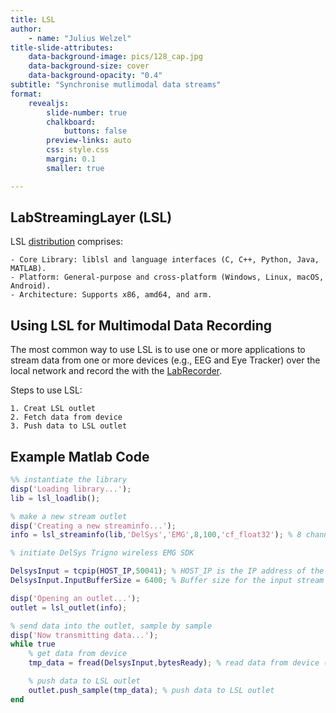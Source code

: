 ```yaml
---
title: LSL
author:
    - name: "Julius Welzel"
title-slide-attributes:
    data-background-image: pics/128_cap.jpg
    data-background-size: cover
    data-background-opacity: "0.4"
subtitle: "Synchronise mutlimodal data streams"
format: 
    revealjs: 
        slide-number: true
        chalkboard:
            buttons: false
        preview-links: auto
        css: style.css
        margin: 0.1
        smaller: true

---
```


## LabStreamingLayer (LSL)

LSL [distribution](https://github.com/sccn/labstreaminglayer) comprises:

    - Core Library: liblsl and language interfaces (C, C++, Python, Java, MATLAB).
    - Platform: General-purpose and cross-platform (Windows, Linux, macOS, Android).
    - Architecture: Supports x86, amd64, and arm.

## Using LSL for Multimodal Data Recording

The most common way to use LSL is to use one or more applications to stream data from one or more devices (e.g., EEG and Eye Tracker) over the local network and record the with the [LabRecorder](https://github.com/labstreaminglayer/App-LabRecorder).

Steps to use LSL:

    1. Creat LSL outlet
    2. Fetch data from device
    3. Push data to LSL outlet
    
## Example Matlab Code

```matlab
%% instantiate the library
disp('Loading library...');
lib = lsl_loadlib();

% make a new stream outlet
disp('Creating a new streaminfo...');
info = lsl_streaminfo(lib,'DelSys','EMG',8,100,'cf_float32'); % 8 channels, 100 Hz, float32

% initiate DelSys Trigno wireless EMG SDK

DelsysInput = tcpip(HOST_IP,50041); % HOST_IP is the IP address of the computer running the Delsys SDK, 50041 is the default port
DelsysInput.InputBufferSize = 6400; % Buffer size for the input stream

disp('Opening an outlet...');
outlet = lsl_outlet(info);

% send data into the outlet, sample by sample
disp('Now transmitting data...');
while true
    % get data from device
    tmp_data = fread(DelsysInput,bytesReady); % read data from device (8 channel EMG)

    % push data to LSL outlet
    outlet.push_sample(tmp_data); % push data to LSL outlet
end
```
